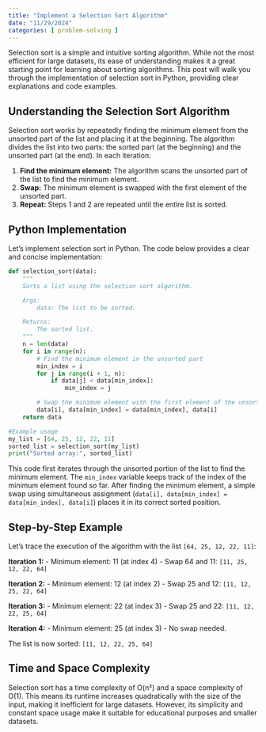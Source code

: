 ```yaml
---
title: "Implement a Selection Sort Algorithm"
date: "11/29/2024"
categories: [ problem-solving ]
---
```


Selection sort is a simple and intuitive sorting algorithm.  While not the most efficient for large datasets, its ease of understanding makes it a great starting point for learning about sorting algorithms. This post will walk you through the implementation of selection sort in Python, providing clear explanations and code examples.

## Understanding the Selection Sort Algorithm

Selection sort works by repeatedly finding the minimum element from the unsorted part of the list and placing it at the beginning.  The algorithm divides the list into two parts: the sorted part (at the beginning) and the unsorted part (at the end).  In each iteration:

1. **Find the minimum element:** The algorithm scans the unsorted part of the list to find the minimum element.
2. **Swap:** The minimum element is swapped with the first element of the unsorted part.
3. **Repeat:** Steps 1 and 2 are repeated until the entire list is sorted.


## Python Implementation

Let's implement selection sort in Python. The code below provides a clear and concise implementation:


```python
def selection_sort(data):
    """
    Sorts a list using the selection sort algorithm.

    Args:
        data: The list to be sorted.

    Returns:
        The sorted list.
    """
    n = len(data)
    for i in range(n):
        # Find the minimum element in the unsorted part
        min_index = i
        for j in range(i + 1, n):
            if data[j] < data[min_index]:
                min_index = j

        # Swap the minimum element with the first element of the unsorted part
        data[i], data[min_index] = data[min_index], data[i]
    return data

#Example usage
my_list = [64, 25, 12, 22, 11]
sorted_list = selection_sort(my_list)
print("Sorted array:", sorted_list)
```

This code first iterates through the unsorted portion of the list to find the minimum element.  The `min_index` variable keeps track of the index of the minimum element found so far.  After finding the minimum element, a simple swap using simultaneous assignment (`data[i], data[min_index] = data[min_index], data[i]`) places it in its correct sorted position.


##  Step-by-Step Example

Let's trace the execution of the algorithm with the list `[64, 25, 12, 22, 11]`:

**Iteration 1:**
- Minimum element: 11 (at index 4)
- Swap 64 and 11: `[11, 25, 12, 22, 64]`

**Iteration 2:**
- Minimum element: 12 (at index 2)
- Swap 25 and 12: `[11, 12, 25, 22, 64]`

**Iteration 3:**
- Minimum element: 22 (at index 3)
- Swap 25 and 22: `[11, 12, 22, 25, 64]`

**Iteration 4:**
- Minimum element: 25 (at index 3)
- No swap needed.

The list is now sorted: `[11, 12, 22, 25, 64]`


## Time and Space Complexity

Selection sort has a time complexity of O(n²) and a space complexity of O(1). This means its runtime increases quadratically with the size of the input, making it inefficient for large datasets. However, its simplicity and constant space usage make it  suitable for educational purposes and smaller datasets.


